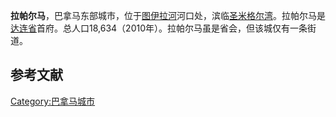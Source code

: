 {{Infobox settlement
|official_name =拉帕尔马
|native_name = La Palma
|pushpin_map            = Panama
|pushpin_mapsize        = 250
|image_skyline          = La palma, Darién.jpg
|imagesize              = 250px
|image_caption          = 拉帕尔马
|coordinates_display    = inline,title
|coordinates_region     = PA
|subdivision_type       = 国家
|subdivision_name       =巴拿马
|subdivision_type1      =省
|subdivision_name1      =[[达连省|达连省]]
|subdivision_type2      =區
|subdivision_name2      =[[切皮加納區|切皮加納區]]
|area_total_km2         = 
|area_footnotes         = 
|population_as_of         = 2010年
|population_total =18634
|population_footnotes=
|population_density_km2   = 
|timezone               =
|utc_offset             = 
|timezone_DST           = 
|utc_offset_DST         = 
|latd=8.42
|longd=-78.15
|elevation_m            = 
|area_code              = 
|website                = {{URL|http://penonome.municipios.gob.pa/}}
}}
'''拉帕尔马'''，巴拿马东部城市，位于[[图伊拉河|图伊拉河]]河口处，滨临[[圣米格尔湾|圣米格尔湾]]。拉帕尔马是[[达连省|达连省]]首府。总人口18,634（2010年）。拉帕尔马虽是省会，但该城仅有一条街道。

==参考文献==
{{reflist}}

{{Darién_Province}}

[[Category:巴拿马城市|Category:巴拿马城市]]